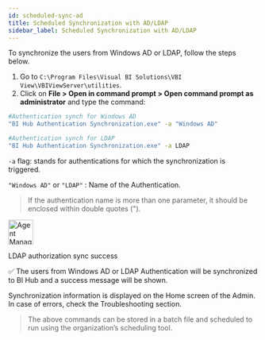 ```yaml
---
id: scheduled-sync-ad
title: Scheduled Synchronization with AD/LDAP
sidebar_label: Scheduled Synchronization with AD/LDAP
---
```



To synchronize the users from Windows AD or LDAP, follow the steps below.

1. Go to `C:\Program Files\Visual BI Solutions\VBI View\VBIViewServer\utilities`.
1. Click on **File > Open in command prompt > Open command prompt as administrator** and type the command:

```bash
#Authentication synch for Windows AD
"BI Hub Authentication Synchronization.exe" -a "Windows AD"

#Authentication synch for LDAP
"BI Hub Authentication Synchronization.exe" -a LDAP
```

`-a` flag: stands for authentications for which the synchronization is triggered.

`"Windows AD"` or `"LDAP"` : Name of the Authentication.

> If the authentication name is more than one parameter, it should be enclosed within double quotes (").

  <div class="center">
    <Zoom>
      <img alt="Agent Manager" height="50" src={useBaseUrl('doc-images/admin-guide/admin-utilities/auth-synch-success.png')}/>
    </Zoom>
    <p>LDAP authorization sync success</p>
  </div>

:white_check_mark: The users from Windows AD or LDAP Authentication will be synchronized to BI Hub and a success message will be shown.

<Link to={useBaseUrl('docs/admin-guide/admin-utilities/admin-utilities#synchronization-information')}>Synchronization information</Link> is displayed on the Home screen of the Admin.
In case of errors, check the <Link to={useBaseUrl('docs/admin-guide/admin-utilities/troubleshoot')}>Troubleshooting</Link> section.

> The above commands can be stored in a batch file and scheduled to run using the organization’s scheduling tool.
